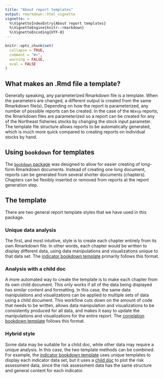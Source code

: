 ```yaml
---
title: "About report templates"
output: rmarkdown::html_vignette
vignette: >
  %\VignetteIndexEntry{About report templates}
  %\VignetteEngine{knitr::rmarkdown}
  %\VignetteEncoding{UTF-8}
---
```


```r
knitr::opts_chunk$set(
  collapse = TRUE,
  comment = "#>",
  warning = FALSE,
  eval = FALSE
)
```

## What makes an .Rmd file a template?

Generally speaking, any parameterized Rmarkdown file is a template. When the parameters are changed, a different output is created from the same Rmarkdown file(s). Depending on how the report is parameterized, any number of possible reports can be created. In the case of the `NEesp` reports, the Rmarkdown files are parameterized so a report can be created for any of the Northeast fisheries stocks by changing the stock input parameter. The template file structure allows reports to be automatically generated, which is much more quick compared to creating reports on individual stocks by hand.

## Using `bookdown` for templates

The [`bookdown` package](https://bookdown.org/yihui/bookdown/) was designed to allow for easier creating of long-form Rmarkdown documents. Instead of creating one long document, reports can be generated from several shorter documents (chapters). Chapters can be flexibly inserted or removed from reports at the report generation step.

## The template

There are two general report template styles that we have used in this package.

### Unique data analysis

The first, and most intuitive, style is to create each chapter entirely from its own Rmarkdown file. In other words, each chapter would be written to display different data, using data manipulations and visualizations unique to that data set. The [indicator bookdown template](https://github.com/NOAA-EDAB/NEesp/tree/main/inst/indicator_bookdown_template) primarily follows this format.

### Analysis with a child doc

A more automated way to create the template is to make each chapter from its own child document. This only works if all of the data being displayed has similar content and formatting. In this case, the same data manipulations and visualizations can be applied to multiple sets of data using a child document. This workflow cuts down on the amount of code that needs to be written, allows data manipulation and visualizations to be consistently produced for all data, and makes it easy to update the manipulations and visualizations for the entire report. The [correlation bookdown template](https://github.com/NOAA-EDAB/NEesp/tree/main/inst/correlation_bookdown_template) follows this format.

### Hybrid style

Some data may be suitable for a child doc, while other data may require a unique analysis. In this case, the two template methods can be combined. For example, the [indicator bookdown template](https://github.com/NOAA-EDAB/NEesp/tree/main/inst/indicator_bookdown_template) uses unique templates to display each indicator data set, but it uses a [child doc](https://github.com/NOAA-EDAB/NEesp/blob/main/inst/indicator_bookdown_template/_risk-child-doc.Rmd) to plot the risk assessment data, since the risk assessment data has the same structure and general content for each indicator. 
